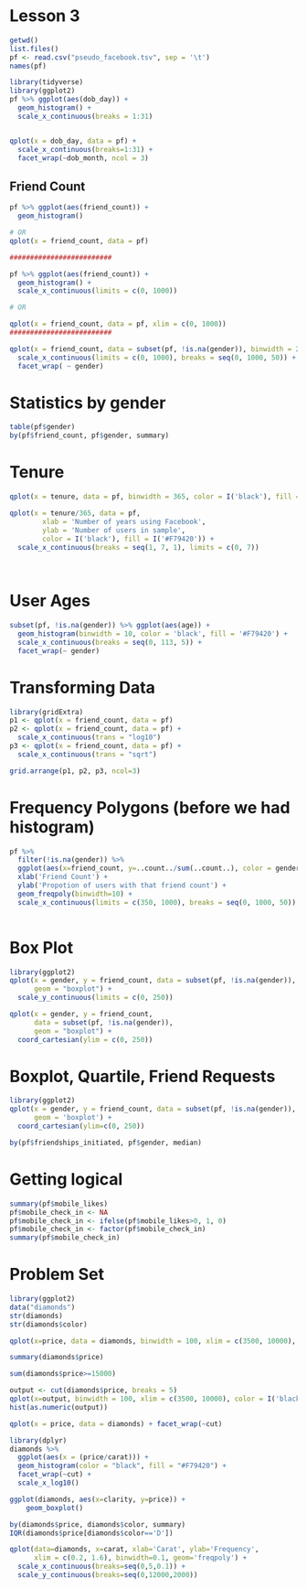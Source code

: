 Lesson 3
==============================================================

```r
getwd()
list.files()
pf <- read.csv("pseudo_facebook.tsv", sep = '\t')
names(pf)

library(tidyverse)
library(ggplot2)
pf %>% ggplot(aes(dob_day)) +
  geom_histogram() +
  scale_x_continuous(breaks = 1:31)


qplot(x = dob_day, data = pf) +
  scale_x_continuous(breaks=1:31) +
  facet_wrap(~dob_month, ncol = 3)
```
## Friend Count
```r
pf %>% ggplot(aes(friend_count)) +
  geom_histogram()

# OR
qplot(x = friend_count, data = pf) 

#########################

pf %>% ggplot(aes(friend_count)) +
  geom_histogram() +
  scale_x_continuous(limits = c(0, 1000))

# OR

qplot(x = friend_count, data = pf, xlim = c(0, 1000))
#########################

qplot(x = friend_count, data = subset(pf, !is.na(gender)), binwidth = 25) +
  scale_x_continuous(limits = c(0, 1000), breaks = seq(0, 1000, 50)) +
  facet_wrap( ~ gender)


```
# Statistics by gender
```r

table(pf$gender)
by(pf$friend_count, pf$gender, summary)

```

# Tenure
```r
qplot(x = tenure, data = pf, binwidth = 365, color = I('black'), fill = I('#099DD9'))

qplot(x = tenure/365, data = pf,
        xlab = 'Number of years using Facebook',
        ylab = 'Number of users in sample',
        color = I('black'), fill = I('#F79420')) +
  scale_x_continuous(breaks = seq(1, 7, 1), limits = c(0, 7))
        
  
```
# User Ages
```r

subset(pf, !is.na(gender)) %>% ggplot(aes(age)) +
  geom_histogram(binwidth = 10, color = 'black', fill = '#F79420') +
  scale_x_continuous(breaks = seq(0, 113, 5)) +
  facet_wrap(~ gender)

```
# Transforming Data
```r
library(gridExtra)
p1 <- qplot(x = friend_count, data = pf)
p2 <- qplot(x = friend_count, data = pf) +
  scale_x_continuous(trans = "log10")
p3 <- qplot(x = friend_count, data = pf) +
  scale_x_continuous(trans = "sqrt")

grid.arrange(p1, p2, p3, ncol=3)
```

# Frequency Polygons (before we had histogram)
```r
pf %>% 
  filter(!is.na(gender)) %>%
  ggplot(aes(x=friend_count, y=..count../sum(..count..), color = gender)) +
  xlab('Friend Count') +
  ylab('Propotion of users with that friend count') +
  geom_freqpoly(binwidth=10) +
  scale_x_continuous(limits = c(350, 1000), breaks = seq(0, 1000, 50))
  
```

# Box Plot
```r
library(ggplot2)
qplot(x = gender, y = friend_count, data = subset(pf, !is.na(gender)), 
      geom = "boxplot") +
  scale_y_continuous(limits = c(0, 250))

qplot(x = gender, y = friend_count,
      data = subset(pf, !is.na(gender)),
      geom = "boxplot") +
  coord_cartesian(ylim = c(0, 250))
```
# Boxplot, Quartile, Friend Requests
```r
library(ggplot2)
qplot(x = gender, y = friend_count, data = subset(pf, !is.na(gender)),
      geom = 'boxplot') + 
  coord_cartesian(ylim=c(0, 250))

by(pf$friendships_initiated, pf$gender, median)
```

# Getting logical
```r
summary(pf$mobile_likes)
pf$mobile_check_in <- NA
pf$mobile_check_in <- ifelse(pf$mobile_likes>0, 1, 0)
pf$mobile_check_in <- factor(pf$mobile_check_in)
summary(pf$mobile_check_in)
```

# Problem Set
```r
library(ggplot2)
data("diamonds")
str(diamonds)
str(diamonds$color)

qplot(x=price, data = diamonds, binwidth = 100, xlim = c(3500, 10000), color = I('black'), fill = I('#F79420'))

summary(diamonds$price)

sum(diamonds$price>=15000)

output <- cut(diamonds$price, breaks = 5)
qplot(x=output, binwidth = 100, xlim = c(3500, 10000), color = I('black'), fill = I('#F79420'))
hist(as.numeric(output))

qplot(x = price, data = diamonds) + facet_wrap(~cut)

library(dplyr)
diamonds %>%
  ggplot(aes(x = (price/carat))) + 
  geom_histogram(color = "black", fill = "#F79420") + 
  facet_wrap(~cut) + 
  scale_x_log10()

ggplot(diamonds, aes(x=clarity, y=price)) + 
    geom_boxplot()

by(diamonds$price, diamonds$color, summary)
IQR(diamonds$price[diamonds$color=='D'])

qplot(data=diamonds, x=carat, xlab='Carat', ylab='Frequency', 
      xlim = c(0.2, 1.6), binwidth=0.1, geom='freqpoly') +
  scale_x_continuous(breaks=seq(0,5,0.1)) + 
  scale_y_continuous(breaks=seq(0,12000,2000))

```

